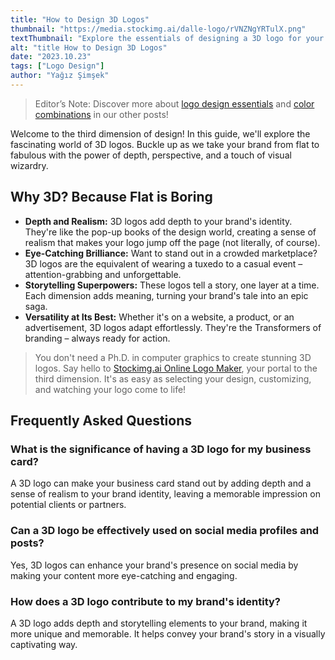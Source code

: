 ```yaml
---
title: "How to Design 3D Logos"
thumbnail: "https://media.stockimg.ai/dalle-logo/rVNZNgYRTulX.png"
textThumbnail: "Explore the essentials of designing a 3D logo for your business."
alt: "title How to Design 3D Logos"
date: "2023.10.23"
tags: ["Logo Design"]
author: "Yağız Şimşek"
---
```


<CustomImage
  src="https://media.stockimg.ai/dalle-logo/rVNZNgYRTulX.png"
  alt="title How to Design 3D Logos"
/>
> Editor’s Note: Discover more about [logo design essentials](https://stockimg.ai/blog/design/how-to-design-a-logo) and [color combinations](https://stockimg.ai/blog/design/the-psychology-of-color-in-design) in our other posts!

Welcome to the third dimension of design! In this guide, we'll explore the fascinating world of 3D logos. Buckle up as we take your brand from flat to fabulous with the power of depth, perspective, and a touch of visual wizardry.

## Why 3D? Because Flat is Boring
- **Depth and Realism:** 3D logos add depth to your brand's identity. They're like the pop-up books of the design world, creating a sense of realism that makes your logo jump off the page (not literally, of course).
- **Eye-Catching Brilliance:** Want to stand out in a crowded marketplace? 3D logos are the equivalent of wearing a tuxedo to a casual event – attention-grabbing and unforgettable.
- **Storytelling Superpowers:** These logos tell a story, one layer at a time. Each dimension adds meaning, turning your brand's tale into an epic saga.
- **Versatility at Its Best:** Whether it's on a website, a product, or an advertisement, 3D logos adapt effortlessly. They're the Transformers of branding – always ready for action.

>You don't need a Ph.D. in computer graphics to create stunning 3D logos. Say hello to [Stockimg.ai Online Logo Maker](https://stockimg.ai/), your portal to the third dimension. It's as easy as selecting your design, customizing, and watching your logo come to life!

## Frequently Asked Questions
### What is the significance of having a 3D logo for my business card?
A 3D logo can make your business card stand out by adding depth and a sense of realism to your brand identity, leaving a memorable impression on potential clients or partners.
### Can a 3D logo be effectively used on social media profiles and posts?
Yes, 3D logos can enhance your brand's presence on social media by making your content more eye-catching and engaging.
### How does a 3D logo contribute to my brand's identity?
A 3D logo adds depth and storytelling elements to your brand, making it more unique and memorable. It helps convey your brand's story in a visually captivating way.
